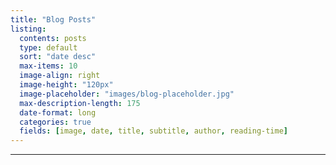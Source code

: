 ```yaml
---
title: "Blog Posts"
listing:
  contents: posts
  type: default
  sort: "date desc"
  max-items: 10
  image-align: right
  image-height: "120px"
  image-placeholder: "images/blog-placeholder.jpg"
  max-description-length: 175
  date-format: long
  categories: true
  fields: [image, date, title, subtitle, author, reading-time]
---
```


------------------------------------------------------------------------

